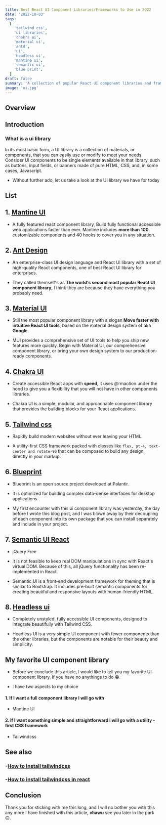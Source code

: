 ```yaml
---
title: Best React UI Component Libraries/Frameworks to Use in 2022
date: '2022-10-03'
tags:
  [
    'tailwind css',
    'ui libraries',
    'chakra ui',
    'material ui',
    'antd',
    'ui',
    'headless ui',
    'mantine ui',
    'semantic ui',
    'blue print',
  ]
draft: false
summary: 'A collection of popular React UI component libraries and frameworks that will assist you in creating an awesome interface for any web project or app.'
image: 'ui.jpg'
---
```



<ImageComponent src="/static/images/ui.jpg" width="100%" height="100%" alt="tailwindcss logo" />

## Overview

<TOCInline toc={props.toc} exclude="Overview" toHeading={2} />

## Introduction

### What is a ui library

In its most basic form, a UI library is a collection of materials, or components, that you can easily use or modify to meet your needs. Consider UI components to be single elements available in that library, such as buttons, input fields, or banners made of pure HTML, CSS, and, in some cases, Javascript.

- Without further ado, let us take a look at the UI library we have for today

## List

## 1. [Mantine UI](https://mantine.dev)

<ImageComponent
  className="my-4"
  src="/static/images/mantine.png"
  width="100%"
  height="100%"
  alt="Mantine UI"
/>

- A fully featured react component library, Build fully functional
  accessible web applications faster than ever. Mantine includes **more than 100** customizable components
  and 40 hooks to cover you in any situation.

## 2. [Ant Design](https://ant.design)

<ImageComponent
  className="my-4"
  src="/static/images/antd.png"
  width="100%"
  height="100%"
  alt="ant design"
/>

- An enterprise-class UI design language and React UI library with a set of high-quality React components, one of best React
  UI library for enterprises.

- They called themself's as **The world's second most popular React UI component library**, I think they are because they have everything you probably need.

## 3. [Material UI](https://mui.com)

<ImageComponent
  className="my-4"
  src="/static/images/material.png"
  width="100%"
  height="100%"
  alt="material ui"
/>

- Still the most popular component library with a slogan **Move faster with intuitive React UI tools**, based on the material design system of aka **Google**.

- MUI provides a comprehensive set of UI tools to help you ship new features more quickly. Begin with Material UI, our comprehensive component library, or bring your own design system to our production-ready components.

## 4. [Chakra UI](https://chakra-ui.com)

<ImageComponent
  className="my-4"
  src="/static/images/chakra.png"
  width="100%"
  height="100%"
  alt="chakra ui"
/>

- Create accessible React apps with **speed**, it uses @rmaotion under the hood to give you a flexibility that you will not have in other components libraries.

- Chakra UI is a simple, modular, and approachable component library that provides the building blocks for your React applications.

## 5. [Tailwind css](https://tailwindcss.com)

<ImageComponent
  className="my-4"
  src="/static/images/tailwind.png"
  width="100%"
  height="100%"
  alt="tailwind ui"
/>

- Rapidly build modern websites without ever leaving your HTML.

- A utility-first CSS framework packed with classes like `flex, pt-4, text-center and rotate-90` that can be composed to build any design, directly in your markup.

## 6. [Blueprint](https://blueprintjs.com)

<ImageComponent
  className="my-4"
  src="/static/images/blueprint.png"
  width="100%"
  height="100%"
  alt="blueprint design system"
/>

- Blueprint is an open source project
  developed at Palantir.

- It is optimized for building complex data-dense interfaces for desktop applications.

- My first encounter with this ui component library was yesterday, the day before I wrote this blog post, and I was blown away by their decoupling of each component into its own package that you can install separately and include in your project.

## 7. [Semantic UI React](https://react.semantic-ui.com)

<ImageComponent
  className="my-4"
  src="/static/images/semantic.png"
  width="100%"
  height="100%"
  alt="semantic design system"
/>

- jQuery Free
- It is not feasible to keep real DOM manipulations in sync with React's virtual DOM. Because of this, all jQuery functionality has been re-implemented in React.

- Semantic UI is a front-end development framework for theming that is similar to Bootstrap. It includes pre-built semantic components for creating beautiful and responsive layouts with human-friendly HTML.

## 8. [Headless ui](https://headlessui.com)

<ImageComponent
  className="my-4"
  src="/static/images/headless.png"
  width="100%"
  height="100%"
  alt="headless design system"
/>

- Completely unstyled, fully accessible UI components, designed to integrate beautifully with Tailwind CSS.

- Headless UI is a very simple UI component with fewer components than the other libraries, but the components are notable for their beauty and simplicity.

<GoogleHorizontalAdUnit path="ui-2" />

## My favorite UI component library

- Before we conclude this article, I would like to tell you my favorite UI component library, if you have no anythings to do 😁.

- I have two aspects to my choice

#### 1. If I want a full component library I will go with

- Mantine UI

#### 2. If I want something simple and straightforward I will go with a utility -first CSS framework

- Tailwindcss

## See also

### -[How to install tailwindcss](install-tailwind-css)

### -[How to install tailwindcss in react](how-to-install-tailwindcss-in-react)

## Conclusion

Thank you for sticking with me this long, and I will no bother you with this any more I have finished with this article, **chawu** see you later in the park 🙃.

<GoogleHorizontalAdUnit path="ui-3" />

<GoogleHorizontalAdUnit path="ui-4" />
